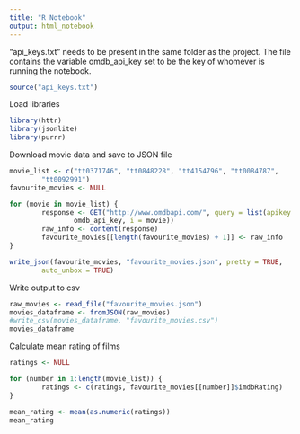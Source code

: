```yaml
---
title: "R Notebook"
output: html_notebook
---
```


"api_keys.txt" needs to be present in the same folder as the project. The file
contains the variable omdb_api_key set to be the key of whomever is running
the notebook.
```r
source("api_keys.txt")
```

Load libraries
```r
library(httr)
library(jsonlite)
library(purrr)
```

Download movie data and save to JSON file
```r
movie_list <- c("tt0371746", "tt0848228", "tt4154796", "tt0084787",
        "tt0092991")
favourite_movies <- NULL

for (movie in movie_list) {
        response <- GET("http://www.omdbapi.com/", query = list(apikey =
                omdb_api_key, i = movie))
        raw_info <- content(response)
        favourite_movies[[length(favourite_movies) + 1]] <- raw_info
}

write_json(favourite_movies, "favourite_movies.json", pretty = TRUE,
        auto_unbox = TRUE)
```

Write output to csv
```r
raw_movies <- read_file("favourite_movies.json")
movies_dataframe <- fromJSON(raw_movies)
#write_csv(movies_dataframe, "favourite_movies.csv")
movies_dataframe
```

Calculate mean rating of films
```r
ratings <- NULL

for (number in 1:length(movie_list)) {
        ratings <- c(ratings, favourite_movies[[number]]$imdbRating)
}

mean_rating <- mean(as.numeric(ratings))
mean_rating
```

